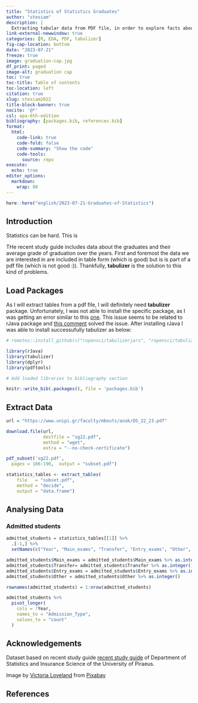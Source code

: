 ```yaml
---
title: "Statistics of Statistics Graduates"
author: "stesiam"
description: |
  Extracting tabular data from PDF file, in order to explore facts about graduates of Statistics and Insurance Department in University of Piraeus
link-external-newwindow: true
categories: [R, EDA, PDF, tabulizer]
fig-cap-location: bottom
date: "2023-07-21"
freeze: true
image: graduation-cap.jpg
df_print: paged
image-alt: graduation cap
toc: true
toc-title: Table of contents
toc-location: left
citation: true
slug: stesiam2022
title-block-banner: true
nocite: '@*'
csl: apa-6th-edition
bibliography: [packages.bib, references.bib]
format: 
  html:
    code-link: true
    code-fold: false
    code-summary: "Show the code"
    code-tools: 
      source: repo
execute:
  echo: true
editor_options: 
  markdown: 
    wrap: 80
---
```


```r
here::here("english/2023-07-21-Graduates-of-Statistics")
```


## Introduction

Statistics can be hard. This is 

THe recent study guide includes data about the graduates and their average grade of graduation over the years. First and foremost the data we are interested in are included in table form (which is good) but is is part of a pdf file (which is not good :)). Thankfully, **tabulizer** is the solution to this kind of problems.



## Load Packages

As I will extract tables from a pdf file, I will definitely need **tabulizer** package. Unfortunately, I was not able to install the specific package, as I was getting an error similar to this [one](https://github.com/ropensci/tabulizer/issues/157). This issue seems to be related to rJava package and [this comment](https://github.com/s-u/rJava/issues/255#issuecomment-794473988) solved the issue. After installing rJava I was able to install successufully tabulizer as below:

```r
# remotes::install_github(c("ropensci/tabulizerjars", "ropensci/tabulizer"))
```



```r
library(rJava)
library(tabulizer)
library(dplyr)
library(pdftools)
```


```r
# Add loaded libraries to bibliography section

knitr::write_bib(.packages(), file = 'packages.bib')
```

## Extract Data



```r
url = "https://www.unipi.gr/faculty/mbouts/anak/OS_22_23.pdf"

download.file(url, 
              destfile = "sg22.pdf",
              method = "wget",
              extra = "--no-check-certificate")

pdf_subset('sg22.pdf',
  pages = 186:190,  output = "subset.pdf")

```

```r
statistics_tables <- extract_tables(
    file   = "subset.pdf", 
    method = "decide", 
    output = "data.frame")
```

## Analysing Data

###  Admitted students

```r
admitted_students = statistics_tables[[1]] %>%
  .[-1,] %>%
  setNames(c("Year", "Main_exams", "Transfer", "Entry_exams", "Other", "Total"))

admitted_students$Main_exams = admitted_students$Main_exams %>% as.integer()
admitted_students$Transfer= admitted_students$Transfer %>% as.integer()
admitted_students$Entry_exams = admitted_students$Entry_exams %>% as.integer()
admitted_students$Other = admitted_students$Other %>% as.integer()

rownames(admitted_students) = 1:nrow(admitted_students)

admitted_students %>% 
  pivot_longer(
    cols = !Year, 
    names_to = "Admission_Type", 
    values_to = "count"
  )
```







## Acknowledgements {.appendix .unlisted}

Dataset based on recent study guide <a href="https://www.unipi.gr/faculty/mbouts/anak/OS_22_23.pdf">recent study guide</a> of Department of Statistics and Insurance Science of the University of Piraeus.

Image by <a href="https://pixabay.com/users/vloveland-4834409/?utm_source=link-attribution&utm_medium=referral&utm_campaign=image&utm_content=2148715">Victoria Loveland</a> from <a href="https://pixabay.com//?utm_source=link-attribution&utm_medium=referral&utm_campaign=image&utm_content=2148715">Pixabay</a>


## References {.appendix .unlisted}